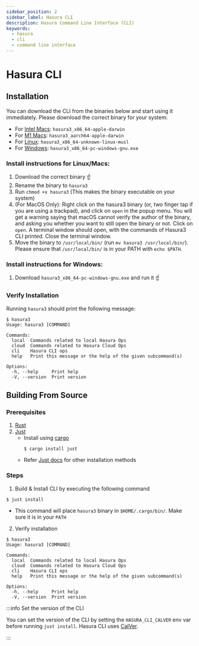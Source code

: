 ```yaml
---
sidebar_position: 2
sidebar_label: Hasura CLI
description: Hasura Command Line Interface (CLI)
keywords:
  - hasura
  - cli
  - command line interface
---
```


# Hasura CLI

## Installation

You can download the CLI from the binaries below and start using it immediately. Please download the correct binary for
your system:

- For [Intel Macs](https://graphql-engine-cdn.hasura.io/ddn/cli/v2023.08.10-internal/hasura3_x86_64-apple-darwin):
  `hasura3_x86_64-apple-darwin`
- For [M1 Macs](https://graphql-engine-cdn.hasura.io/ddn/cli/v2023.08.10-internal/hasura3_aarch64-apple-darwin):
  `hasura3_aarch64-apple-darwin`
- For [Linux](https://graphql-engine-cdn.hasura.io/ddn/cli/v2023.08.10-internal/hasura3_x86_64-unknown-linux-musl):
  `hasura3_x86_64-unknown-linux-musl`
- For [Windows](https://graphql-engine-cdn.hasura.io/ddn/cli/v2023.08.10-internal/hasura3_x86_64-pc-windows-gnu.exe):
  `hasura3_x86_64-pc-windows-gnu.exe`

### Install instructions for Linux/Macs:

1. Download the correct binary ☝️
2. Rename the binary to `hasura3`
3. Run `chmod +x hasura3` (This makes the binary executable on your system)
4. (For MacOS Only): Right click on the hasura3 binary (or, two finger tap if you are using a trackpad), and click on
   `open` in the popup menu. You will get a warning saying that macOS cannot verify the author of the binary, and asking
   you whether you want to still open the binary or not. Click on `open`. A terminal window should open, with the
   commands of Hasura3 CLI printed. Close the terminal window.
5. Move the binary to `/usr/local/bin/` (run `mv hasura3 /usr/local/bin/`). Please ensure that `/usr/local/bin/` is in
   your PATH with `echo $PATH`.

### Install instructions for Windows:

1. Download `hasura3_x86_64-pc-windows-gnu.exe` and run it ☝️

### Verify Installation

Running `hasura3` should print the following message:

```
$ hasura3
Usage: hasura3 [COMMAND]

Commands:
  local  Commands related to local Hasura Ops
  cloud  Commands related to Hasura Cloud Ops
  cli    Hasura CLI ops
  help   Print this message or the help of the given subcommand(s)

Options:
  -h, --help     Print help
  -V, --version  Print version

```

## Building From Source

### Prerequisites

1. [Rust](https://rustup.rs/)
2. [Just](https://just.systems/)
   - Install using [cargo](https://doc.rust-lang.org/cargo/)
     ```
     $ cargo install just
     ```
   - Refer [Just docs](https://just.systems/man/en/chapter_3.html) for other installation methods

### Steps

1. Build & Install CLI by executing the following command

```
$ just install
```

- This command will place `hasura3` binary in `$HOME/.cargo/bin/`. Make sure it is in your `PATH`

2. Verify installation

```
$ hasura3
Usage: hasura3 [COMMAND]

Commands:
  local  Commands related to local Hasura Ops
  cloud  Commands related to Hasura Cloud Ops
  cli    Hasura CLI ops
  help   Print this message or the help of the given subcommand(s)

Options:
  -h, --help     Print help
  -V, --version  Print version

```

:::info Set the version of the CLI

You can set the version of the CLI by setting the `HASURA_CLI_CALVER` env var before running `just install`. Hasura CLI
uses [CalVer](https://calver.org/).

:::
